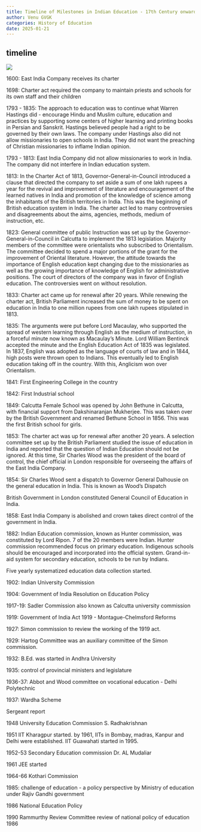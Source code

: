 ```yaml
---
title: Timeline of Milestones in Indian Education - 17th Century onwards
author: Venu GVGK
categories: History of Education
date: 2025-01-21
---
```

## timeline

![](timeline-indian-education.png)

1600: East India Company receives its charter

1698: Charter act required the company to maintain priests and schools for its own staff and their children

1793 - 1835: The approach to education was to continue what Warren Hastings did - encourage Hindu and Muslim culture, education and practices by supporting some centers of higher learning and printing books in Persian and Sanskrit. Hastings believed people had a right to be governed by their own laws. The company under Hastings also did not allow missionaries to open schools in India. They did not want the preaching of Christian missionaries to inflame Indian opinion.

1793 - 1813: East India Company did not allow missionaries to work in India. The company did not interfere in Indian education system.

1813: In the Charter Act of 1813, Governor-General-in-Council introduced a clause that directed the company to set aside a sum of one lakh rupees a year for the revival and improvement of literature and encouragement of the learned natives in India and promotion of the knowledge of science among the inhabitants of the British territories in India. This was the beginning of British education system in India. The charter act led to many controversies and disagreements about the aims, agencies, methods, medium of instruction, etc.

1823: General committee of public Instruction was set up by the Governor-General-in-Council in Calcutta to implement the 1813 legislation. Majority members of the committee were orientalists who subscribed to Orientalism. The committee decided to spend a major portions of the grant for the improvement of Oriental literature. However, the attitude towards the importance of English education kept changing due to the missionaries as well as the growing importance of knowledge of English for administrative positions. The court of directors of the company was in favor of English education. The controversies went on without resolution.

1833: Charter act came up for renewal after 20 years. While renewing the charter act, British Parliament increased the sum of money to be spent on education in India to one million rupees from one lakh rupees stipulated in 1813.

1835: The arguments were put before Lord Macaulay, who supported the spread of western learning through English as the medium of instruction, in a forceful minute now known as Macaulay's Minute. Lord William Bentinck accepted the minute and the English Education Act of 1835 was legislated. In 1837, English was adopted as the language of courts of law and in 1844, high posts were thrown open to Indians. This eventually led to English education taking off in the country. With this, Anglicism won over Orientalism. 

1841: First Engineering College in the country

1842: First Industrial school

1849: Calcutta Female School was opened by John Bethune in Calcutta, with financial support from Dakshinaranjan Mukherjee. This was taken over by the British Government and renamed Bethune School in 1856. This was the first British school for girls.

1853: The charter act was up for renewal after another 20 years. A selection committee set up by the British Parliament studied the issue of education in India and reported that the question of Indian Education should not be ignored. At this time, Sir Charles Wood was the president of the board of control, the chief official in London responsible for overseeing the affairs of the East India Company.

1854: Sir Charles Wood sent a dispatch to Governor General Dalhousie on the general education in India. This is known as Wood’s Dispatch

British Government in London constituted General Council of Education in India.

1858: East India Company is abolished and crown takes direct control of the government in India.

1882: Indian Education commission, known as Hunter commission, was constituted by Lord Ripon. 7 of the 20 members were Indian. Hunter commission recommended focus on primary education. Indigenous schools should be encouraged and incorporated into the official system. Grand-in-aid system for secondary education, schools to be run by Indians.

Five yearly systematized education data collection started.

1902: Indian University Commission

1904: Government of India Resolution on Education Policy

1917-19: Sadler Commission also known as Calcutta university commission

1919: Government of India Act 1919 - Montague-Chelmsford Reforms 

1927: Simon commission to review the working of the 1919 act. 

1929: Hartog Committee was an auxiliary committee of the Simon commission.

1932: B.Ed. was started in Andhra University

1935: control of provincial ministers and legislature

1936-37: Abbot and Wood committee on vocational education - Delhi Polytechnic

1937: Wardha Scheme

Sergeant report

1948 University Education Commission S. Radhakrishnan

1951 IIT Kharagpur started. by 1961, IITs in Bombay, madras, Kanpur and Delhi were established. IIT Guawahati started in 1995.

1952-53 Secondary Education commission Dr. AL Mudaliar

1961 JEE started

1964-66 Kothari Commission

1985: challenge of education - a policy perspective by Ministry of education under Rajiv Gandhi government

1986 National Education Policy

1990 Rammurthy Review Committee review of national policy of education 1986